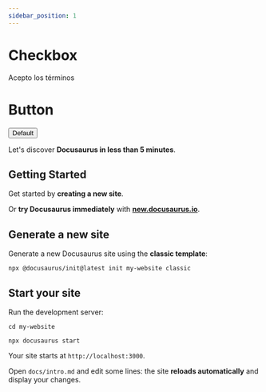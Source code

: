 ```yaml
---
sidebar_position: 1
---
```



# Checkbox

<Checkbox>Acepto los términos</Checkbox>
<Checkbox />

# Button

<Button size="md" mode="transparent">
  Default
</Button>

<ButtonPlayground />

Let's discover **Docusaurus in less than 5 minutes**.

## Getting Started

Get started by **creating a new site**.

Or **try Docusaurus immediately** with **[new.docusaurus.io](https://new.docusaurus.io)**.

## Generate a new site

Generate a new Docusaurus site using the **classic template**:

```shell
npx @docusaurus/init@latest init my-website classic
```

## Start your site

Run the development server:

```shell
cd my-website

npx docusaurus start
```

Your site starts at `http://localhost:3000`.

Open `docs/intro.md` and edit some lines: the site **reloads automatically** and display your changes.
